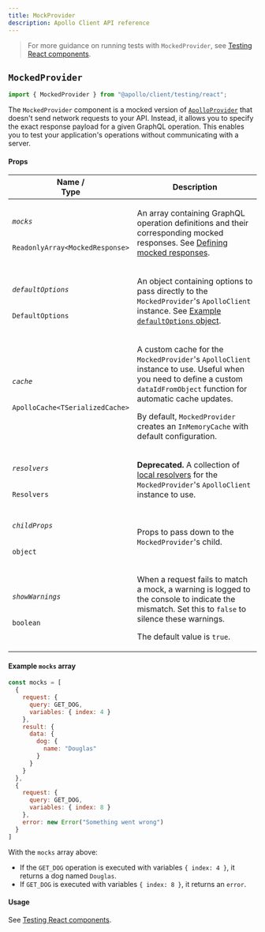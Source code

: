 ```yaml
---
title: MockProvider
description: Apollo Client API reference
---
```


> For more guidance on running tests with `MockedProvider`, see [Testing React components](../../development-testing/testing/).

## `MockedProvider`



```js
import { MockedProvider } from "@apollo/client/testing/react";
```

The `MockedProvider` component is a mocked version of [`ApolloProvider`](./hooks/#the-apolloprovider-component) that doesn't send network requests to your API. Instead, it allows you to specify the exact response payload for a given GraphQL operation. This enables you to test your application's operations without communicating with a server.

#### Props

<table class="field-table">
  <thead>
    <tr>
      <th>Name /<br/>Type</th>
      <th>Description</th>
    </tr>
  </thead>

<tbody>
<tr>
<td>

###### `mocks`

`ReadonlyArray<MockedResponse>`
</td>
<td>

An array containing GraphQL operation definitions and their corresponding mocked responses. See [Defining mocked responses](../../development-testing/testing/#defining-mocked-responses).
</td>
</tr>


<tr>
<td>

###### `defaultOptions`

`DefaultOptions`
</td>
<td>

An object containing options to pass directly to the `MockedProvider`'s `ApolloClient` instance. See [Example `defaultOptions` object](../core/ApolloClient/#example-defaultoptions-object).

</td>
</tr>


<tr>
<td>

###### `cache`

`ApolloCache<TSerializedCache>`
</td>
<td>

A custom cache for the `MockedProvider`'s `ApolloClient` instance to use. Useful when you need to define a custom `dataIdFromObject` function for automatic cache updates.

By default, `MockedProvider` creates an `InMemoryCache` with default configuration.

</td>
</tr>


<tr>
<td>

###### `resolvers`

`Resolvers`
</td>
<td>

**Deprecated.** A collection of [local resolvers](../../local-state/local-resolvers/) for the `MockedProvider`'s `ApolloClient` instance to use.

</td>
</tr>


<tr>
<td>

###### `childProps`

`object`
</td>
<td>

Props to pass down to the `MockedProvider`'s child.

</td>
</tr>

<tr>
<td>

###### `showWarnings`

`boolean`
</td>
<td>

When a request fails to match a mock, a warning is logged to the console to indicate the mismatch. Set this to `false` to silence these warnings.

The default value is `true`.

</td>
</tr>

</tbody>
</table>

#### Example `mocks` array

```js
const mocks = [
  {
    request: {
      query: GET_DOG,
      variables: { index: 4 }
    },
    result: {
      data: {
        dog: {
          name: "Douglas"
        }
      }
    }
  },
  {
    request: {
      query: GET_DOG,
      variables: { index: 8 }
    },
    error: new Error("Something went wrong")
  }
]
```

With the `mocks` array above:

* If the `GET_DOG` operation is executed with variables `{ index: 4 }`, it returns a dog named `Douglas`.
* If `GET_DOG` is executed with variables `{ index: 8 }`, it returns an `error`.

#### Usage

See [Testing React components](../../development-testing/testing/).
